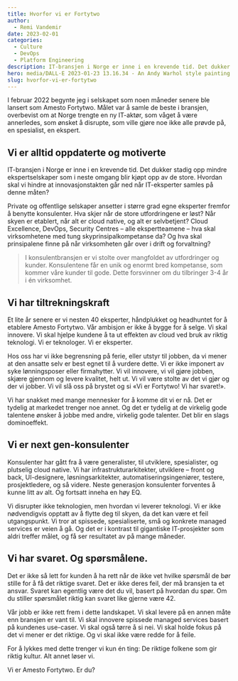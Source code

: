 ```yaml
---
title: Hvorfor vi er Fortytwo
author:
  - Remi Vandemir
date: 2023-02-01
categories:
  - Culture
  - DevOps
  - Platform Engineering
description: IT-bransjen i Norge er inne i en krevende tid. Det dukker stadig opp mindre ekspertselskaper som i neste omgang blir kjøpt opp av de store. Hvordan skal vi hindre at innovasjonstakten går ned når IT-eksperter samles på denne måten?
hero: media/DALL·E 2023-01-23 13.16.34 - An Andy Warhol style painting of a fluffy monster wearing sunglasses.png
slug: hvorfor-vi-er-fortytwo
---
```


I februar 2022 begynte jeg i selskapet som noen måneder senere ble lansert som Amesto Fortytwo. Målet var å samle de beste i bransjen, overbevist om at Norge trengte en ny IT-aktør, som våget å være annerledes, som ønsket å disrupte, som ville gjøre noe ikke alle prøvde på, en spesialist, en ekspert.

## Vi er alltid oppdaterte og motiverte
IT-bransjen i Norge er inne i en krevende tid. Det dukker stadig opp mindre ekspertselskaper som i neste omgang blir kjøpt opp av de store. Hvordan skal vi hindre at innovasjonstakten går ned når IT-eksperter samles på denne måten?

Private og offentlige selskaper ansetter i større grad egne eksperter fremfor å benytte konsulenter. Hva skjer når de store utfordringene er løst? Når skyen er etablert, når alt er cloud native, og alt er selvbetjent? Cloud Excellence, DevOps, Security Centres – alle ekspertteamene – hva skal virksomhetene med tung skyprinsipalkompetanse da? Og hva skal prinsipalene finne på når virksomheten går over i drift og forvaltning?

> I konsulentbransjen er vi stolte over mangfoldet av utfordringer og kunder. Konsulentene får en unik og enormt bred kompetanse, som kommer våre kunder til gode. Dette forsvinner om du tilbringer 3-4 år i én virksomhet.

## Vi har tiltrekningskraft
Et lite år senere er vi nesten 40 eksperter, håndplukket og headhuntet for å etablere Amesto Fortytwo. Vår ambisjon er ikke å bygge for å selge. Vi skal innovere. Vi skal hjelpe kundene å ta ut effekten av cloud ved bruk av riktig teknologi. Vi er teknologer. Vi er eksperter.

Hos oss har vi ikke begrensning på ferie, eller utstyr til jobben, da vi mener at den ansatte selv er best egnet til å vurdere dette. Vi er ikke imponert av syke lønningsposer eller firmahytter. Vi vil innovere, vi vil gjøre jobben, skjære gjennom og levere kvalitet, helt ut. Vi vil være stolte av det vi gjør og der vi jobber. Vi vil slå oss på brystet og si «Vi er Fortytwo! Vi har svaret!».

Vi har snakket med mange mennesker for å komme dit vi er nå. Det er tydelig at markedet trenger noe annet. Og det er tydelig at de virkelig gode talentene ønsker å jobbe med andre, virkelig gode talenter. Det blir en slags dominoeffekt.

## Vi er next gen-konsulenter
Konsulenter har gått fra å være generalister, til utviklere, spesialister, og plutselig cloud native. Vi har infrastrukturarkitekter, utviklere – front og back, UI-designere, løsningsarkitekter, automatiseringsingeniører, testere, prosjektledere, og så videre. Neste generasjon konsulenter forventes å kunne litt av alt. Og fortsatt inneha en høy EQ.

Vi disrupter ikke teknologien, men hvordan vi leverer teknologi. Vi er ikke nødvendigvis opptatt av å flytte deg til skyen, da det kan være et feil utgangspunkt. Vi tror at spissede, spesialiserte, små og konkrete managed services er veien å gå. Og det er i kontrast til gigantiske IT-prosjekter som aldri treffer målet, og få ser resultatet av på mange måneder.

## Vi har svaret. Og spørsmålene.
Det er ikke så lett for kunden å ha rett når de ikke vet hvilke spørsmål de bør stille for å få det riktige svaret. Det er ikke deres feil, der må bransjen ta et ansvar. Svaret kan egentlig være det du vil, basert på hvordan du spør. Om du stiller spørsmålet riktig kan svaret like gjerne være 42.

Vår jobb er ikke rett frem i dette landskapet. Vi skal levere på en annen måte enn bransjen er vant til. Vi skal innovere spissede managed services basert på kundenes use-caser. Vi skal også tørre å si nei. Vi skal holde fokus på det vi mener er det riktige. Og vi skal ikke være redde for å feile.

For å lykkes med dette trenger vi kun én ting: De riktige folkene som gir riktig kultur. Alt annet løser vi.

Vi er Amesto Fortytwo. Er du?
